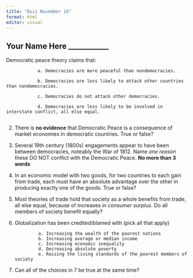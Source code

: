 ```yaml
---
title: "Quiz November 16"
format: html
editor: visual
---
```


## Your Name Here ___________

Democratic peace theory claims that:

                a. Democracies are more peaceful than nondemocracies.

                b. Democracies are less likely to attack other countries than nondemocracies.

                c. Democracies do not attack other democracies.

                d. Democracies are less likely to be involved in interstate conflict, all else equal.
                
2. There is **no evidence** that Democratic Peace is a consequence of market economies in democratic countries. True or false?

3. Several 19th century (1800s) engagements appear to have been between democracies, noteably the War of 1812. Name *one reason* these DO NOT conflict with the Democratic Peace. **No more than 3 words**

4. In an economic model with two goods, for two countries to each gain from trade, each must have an absolute advantage over the other in producing exactly one of the goods. True or false? 

5. Most theories of trade hold that society as a whole benefits from trade, all else equal, because of increases in *consumer surplus*. Do all members of society benefit equally? 

6. Globalization has been credited/blamed with (pick all that apply)

                a. Increasing the wealth of the poorest nations
                b. Increasing average or median income
                c. Increasing economic inequality 
                d. Decreasing absolute poverty
                e. Raising the living standards of the poorest members of society
                
7. Can all of the choices in 7 be true at the same time?